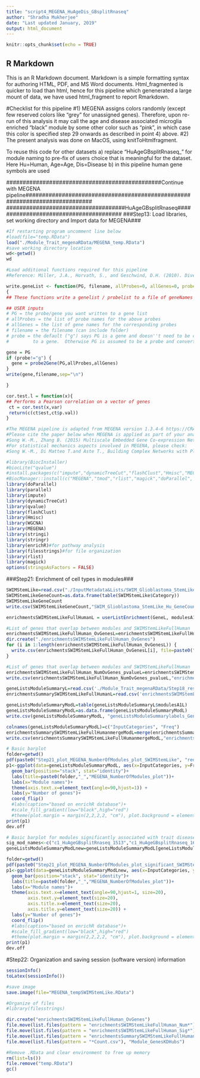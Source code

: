 ```yaml
---
title: "script4_MEGENA_HuAgeDis_GBsplitRnaseq"
author: "Shradha Mukherjee"
date: "Last updated January, 2019"
output: html_document
---
```


```r
knitr::opts_chunk$set(echo = TRUE)
```

## R Markdown
This is an R Markdown document. Markdown is a simple formatting syntax for authoring HTML, PDF, and MS Word documents. Html_fragmented is quicker to load than html, hence for this pipeline which genenerated a large mount of data, we have used html_fragment to report Rmarkdown.

#Checklist for this pipeline 
  #1) MEGENA assigns colors randomly (except few reserved colors like "grey" for unassigned genes). Therefore, upon re-run of this analysis it may call the age and disease associated microglia enriched "black" module by some other color such as "pink", in which case this color is specified step 29 onwards as described in point 4) above.
  #2) The present analysis was done on MacOS, using knitToHtmlfragment.
  
To reuse this code for other datasets 
  a) replace "HuAgeGBsplitRnaseq_" for module naming to pre-fix of users choice that is meaningful for the dataset. Here Hu=Human, Age=Age, Dis=Disease
  b) in this pipeline human gene symbols are used

  
###############################################Continue with MEGENA pipeline############################################################################
####################################HuAgeGBsplitRnaseq#######################################
###Step13: Load libraries, set working directory and Import data for MEGENA###
```r
#If restarting program uncomment line below
#load(file="temp.RData")
load("./Module_Trait_megenaRData/MEGENA_temp.RData")
#save working directory location
wd<-getwd()
wd
```  

```r
#Load additional functions required for this pipeline
#Reference: Miller, J.A., Horvath, S., and Geschwind, D.H. (2010). Divergence of Human and mouse brain transcriptome highlights Alzheimer disease pathways. Proceedings of the National Academy of Sciences of the United States of America 107, 12698-12703.

write.geneList <- function(PG, filename, allProbes=0, allGenes=0, probe="g")
{
## These functions write a genelist / probelist to a file of geneNames

## USER inputs
# PG = the probe/gene you want written to a gene list
# allProbes = the list of probe names for the above probes
# allGenes = the list of gene names for the corresponding probes
# filename = the filename (can include folder)
# probe = the default ("g") says PG is a gene and doesn''t need to be converted
#         to a gene.  Otherwise PG is assumed to be a probe and converted

gene = PG
if (probe!="g") {
  gene = probe2Gene(PG,allProbes,allGenes)
}
write(gene,filename,sep="\n")

}

cor.test.l = function(x){
## Performs a Pearson correlation on a vector of genes
 ct = cor.test(x,var)
 return(c(ct$est,ct$p.val))
}

#The MEGENA pipeline is adapted from MEGENA version 1.3.4-6 https://CRAN.R-project.org/package=MEGENA.
#Please cite the paper below when MEGENA is applied as part of your analysis:
#Song W.-M., Zhang B. (2015) Multiscale Embedded Gene Co-expression Network Analysis. PLoS Comput Biol 11(11): e1004574. doi: 10.1371/journal.pcbi.1004574.
#For statistical mechanics aspects involved in MEGENA, please check:
#Song W.-M., Di Matteo T.and Aste T., Building Complex Networks with Platonic Solids, Physical Reivew E, 2012 Apr;85(4 Pt 2):046115.
```

```r
#library(BiocInstaller)
#biocLite("qvalue")
#install.packages(c("impute","dynamicTreeCut","flashClust","Hmisc","MEGENA","stringi","enrichR","filesstrings"))
#BiocManager::install(c("MEGENA","tmod","rlist","magick","doParallel", "parallel"))
library(doParallel)
library(parallel)
library(impute)
library(dynamicTreeCut)
library(qvalue)
library(flashClust)
library(Hmisc)
library(WGCNA)
library(MEGENA)
library(stringi)
library(stringr)
library(enrichR)#for pathway analysis
library(filesstrings)#for file organization
library(rlist)
library(magick)
options(stringsAsFactors = FALSE)
```



###Step21: Enrichment of cell types in modules###

```r
SWIMStemLike=read.csv("./InputMetadata&Lists/SWIM_Glioblastoma_StemLike_Hu.csv",sep=',')
SWIMStemLikeGeneCount=as.data.frame(table(SWIMStemLike$Category))
SWIMStemLikeGeneCount
write.csv(SWIMStemLikeGeneCount,"SWIM_Glioblastoma_StemLike_Hu_GeneCount.csv")
```

```r
enrichmentsSWIMStemLikeFullHumanL = userListEnrichment(GeneL, modulesA1L,"./InputMetadata&Lists/SWIM_Glioblastoma_StemLike_Hu.csv", "", "enrichmentsSWIMStemLikeFullHuman_Sigificantlabels.csv")

#List of genes that overlap between modules and SWIMStemLikeFullHuman
enrichmentsSWIMStemLikeFullHuman_OvGenesL=enrichmentsSWIMStemLikeFullHumanL[[2]]
dir.create("./enrichmentsSWIMStemLikeFullHuman_OvGenes")
for (i in 1:length(enrichmentsSWIMStemLikeFullHuman_OvGenesL)) {
  write.csv(enrichmentsSWIMStemLikeFullHuman_OvGenesL[i], file=paste0("enrichmentsSWIMStemLikeFullHuman_OvGenes/", names(enrichmentsSWIMStemLikeFullHuman_OvGenesL)[i], ".txt"))
}

#List of genes that overlap between modules and SWIMStemLikeFullHuman
enrichmentsSWIMStemLikeFullHuman_NumOvGenes_pvalueL=enrichmentsSWIMStemLikeFullHumanL[[1]]
write.csv(enrichmentsSWIMStemLikeFullHuman_NumOvGenes_pvalueL,"enrichmentsSWIMStemLikeFullHuman_NumOvGenes_pvalue_labels.csv")
```

```r
geneListsModuleSummaryL=read.csv('./Module_Trait_megenaRData/Step18_result_geneListsModuleSummary_significant_modules.csv', sep=',')
enrichmentsSummarySWIMStemLikeFullHumanL=read.csv('enrichmentsSWIMStemLikeFullHuman_NumOvGenes_pvalue_labels.csv', sep=',')
```

```r
geneListsModuleSummaryModL=table(geneListsModuleSummaryL$modulesA1L)
geneListsModuleSummaryModL=as.data.frame(geneListsModuleSummaryModL)
write.csv(geneListsModuleSummaryModL, "geneListsModuleSummarylabels_GeneCountSWIMStemLike.csv")

colnames(geneListsModuleSummaryModL)=c("InputCategories", "Freq")
enrichmentsSummarySWIMStemLikeFullHumanmergeModL=merge(enrichmentsSummarySWIMStemLikeFullHumanL,geneListsModuleSummaryModL, by="InputCategories")
write.csv(enrichmentsSummarySWIMStemLikeFullHumanmergeModL,"enrichmentsSummarySWIMStemLikeFullHumanmergeModL_labelsSWIMStemLike.csv")
```

```r
# Basic barplot
folder=getwd()
pdf(paste0("Step21_plot_MEGENA_NumberOfModules_plot_SWIMStemLike", "red",".pdf"), height=25, width=5)
p1<-ggplot(data=geneListsModuleSummaryModL, aes(x=InputCategories, y=Freq, fill="red"))+
  geom_bar(position="stack", stat="identity")+
  labs(title=paste0(folder,"_","MEGENA_NumberOfModules_plot"))+
  labs(x="Module names")+
  theme(axis.text.x=element_text(angle=90,hjust=1)) +
  labs(y="Number of genes")+
  coord_flip()
  #labs(caption="based on enrichR database")+
  #scale_fill_gradient(low="black",high="red")
  #theme(plot.margin = margin(2,2,2,2, "cm"), plot.background = element_rect(fill = "white"))
print(p1)
dev.off
```

```r
# Basic barplot for modules significantly associated with trait disease
sig_mod_names<-c("c1_HuAgeGBsplitRnaseq_1513","c1_HuAgeGBsplitRnaseq_163","c1_HuAgeGBsplitRnaseq_24","c1_HuAgeGBsplitRnaseq_586","c1_HuAgeGBsplitRnaseq_1177","c1_HuAgeGBsplitRnaseq_388","c1_HuAgeGBsplitRnaseq_71","c1_HuAgeGBsplitRnaseq_8","c1_HuAgeGBsplitRnaseq_32","c1_HuAgeGBsplitRnaseq_475","c1_HuAgeGBsplitRnaseq_95","c1_HuAgeGBsplitRnaseq_1364","c1_HuAgeGBsplitRnaseq_2024","c1_HuAgeGBsplitRnaseq_79","c1_HuAgeGBsplitRnaseq_175","c1_HuAgeGBsplitRnaseq_193","c1_HuAgeGBsplitRnaseq_103","c1_HuAgeGBsplitRnaseq_25","c1_HuAgeGBsplitRnaseq_605","c1_HuAgeGBsplitRnaseq_361")
geneListsModuleSummaryModLnew=geneListsModuleSummaryModL[geneListsModuleSummaryModL$InputCategories %in% sig_mod_names,]

folder=getwd()
pdf(paste0("Step21_plot_MEGENA_NumberOfModules_plot_significant_SWIMStemLike", "red",".pdf"), height=6, width=10)
p1<-ggplot(data=geneListsModuleSummaryModLnew, aes(x=InputCategories, y=Freq, fill="red"))+
  geom_bar(position="stack", stat="identity")+
  labs(title=paste0(folder,"_","MEGENA_NumberOfModules_plot"))+
  labs(x="Module names")+
  theme(axis.text.x=element_text(angle=90,hjust=1, size=20),
        axis.text.y=element_text(size=20),
        axis.title.x=element_text(size=20),
        axis.title.y=element_text(size=20)) +
  labs(y="Number of genes")+
  coord_flip()
  #labs(caption="based on enrichR database")+
  #scale_fill_gradient(low="black",high="red")
  #theme(plot.margin = margin(2,2,2,2, "cm"), plot.background = element_rect(fill = "white"))
print(p1)
dev.off
```

#Step22: Organization and saving session (software version) information 
```r
sessionInfo()
toLatex(sessionInfo())
```

```r
#save image
save.image(file="MEGENA_tempSWIMStemLike.RData")
```

```r
#Organize of files
#library(filesstrings)

dir.create("enrichmentsSWIMStemLikeFullHuman_OvGenes")
file.move(list.files(pattern = "enrichmentsSWIMStemLikeFullHuman_Num*"), "enrichmentsSWIMStemLikeFullHuman_OvGenes")
file.move(list.files(pattern = "enrichmentsSWIMStemLikeFullHuman_Sig*"), "enrichmentsSWIMStemLikeFullHuman_OvGenes")
file.move(list.files(pattern = "enrichmentsSummarySWIMStemLikeFullHuman*"), "enrichmentsSWIMStemLikeFullHuman_OvGenes")
file.move(list.files(pattern = "*Count.csv"), "Module_GenesKDHubs")

```

```r
#Remove .RData and clear environment to free up memory
rm(list=ls())
file.remove("temp.RData")
gc()
```

